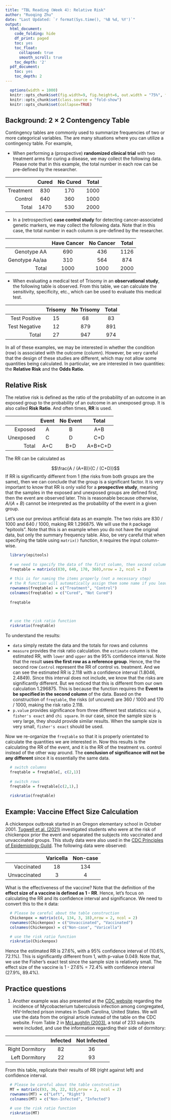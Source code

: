 ```yaml
---
title: "TBL Reading (Week 4): Relative Risk"
author: "Ruoqing Zhu"
date: "Last Updated: `r format(Sys.time(), '%B %d, %Y')`"
output:
  html_document:
    code_folding: hide
    df_print: paged
    toc: yes
    toc_float:
      collapsed: true
      smooth_scroll: true
    toc_depth: '2'
  pdf_document:
    toc: yes
    toc_depth: 2
---
```


```r
  options(width = 1000)
  knitr::opts_chunk$set(fig.width=9, fig.height=6, out.width = "75%", fig.align = 'center')
  knitr::opts_chunk$set(class.source = "fold-show")
  knitr::opts_chunk$set(collapse=TRUE)
```

## Background: 2 $\times$ 2 Contengency Table 

Contingency tables are commonly used to summarize frequencies of two or more categorical variables. The are many situations where you can utilize a contingency table. For example, 

  * When performing a (prospective) __randomized clinical trial__ with two treatment arms for curing a disease, we may collect the following data. Please note that in this example, the total number in each row can be pre-defined by the researcher. 
  
$\quad$       | Cured | No Cured | Total
-----: | :----: | :----: | :----:
Treatment | 830 | 170 | 1000
Control | 640  | 360 | 1000
Total | 1470 | 530 | 2000

  * In a (retrospective) __case control study__ for detecting cancer-associated genetic markers, we may collect the following data. Note that in this case, the total number in each column is pre-defined by the researcher. 
  
$\quad$       | Have Cancer | No Cancer | Total
-----: | :----: | :----: | :----:
Genotype AA | 690 | 436 | 1126
Genotype Aa/aa | 310  | 564 | 874
Total | 1000 | 1000 | 2000  
  
  * When evaluating a medical test of Trisomy in an __observational study__, the following table is observed. From this table, we can calculate the sensitivity, specificity, etc., which can be used to evaluate this medical test.
    
$\quad$       | Trisomy | No Trisomy | Total
-----: | :----: | :----: | :----:
Test Positive   | 15 | 68 | 83
Test Negative  | 12  | 879 | 891
Total | 27 | 947 | 974  

In all of these examples, we may be interested in whether the condition (row) is associated with the outcome (column). However, be very careful that the design of these studies are different, which may not allow some quantities being calculated. In particular, we are interested in two quantities: the __Relative Risk__ and the __Odds Ratio__. 

## Relative Risk

The relative risk is defined as the ratio of the probability of an outcome in an exposed group to the probability of an outcome in an unexposed group. It is also called __Risk Ratio__. And often times, __RR__ is used. 

$\quad$       | Event | No Event | Total
-----: | :----: | :----: | :----:
Exposed | A | B | A+B
Unexposed | C  | D | C+D
Total | A+C | B+D | A+B+C+D

The RR can be calculated as 

$$\frac{A / (A+B)}{C / (C+D)}$$
If RR is significantly different from 1 (the risks from both groups are the same), then we can conclude that the group is a significant factor. It is very important to know that RR is only valid for a **prospective study**, meaning that the samples in the exposed and unexposed groups are defined first, then the event are observed later. This is reasonable because otherwise, $A / (A+B)$ cannot be interpreted as the probability of the event in a given group. 

Let's use our previous artificial data as an example. The two risks are 830 / 1000 and 640 / 1000, making RR 1.296875. We will use the `R` package "epitools". Note that this is an example when you do not have the original data, but only the summary frequency table. Also, be very careful that when specifying the table using `matrix()` function, `R` requires the input column-wise. 

```r
  library(epitools)
  
  # we need to specify the data of the first column, then second column
  freqtable = matrix(c(830, 640, 170, 360),nrow = 2, ncol = 2)
  
  # this is for naming the items properly (not a necessary step)
  # the R function will automatically assign them some name if you leave them empty. 
  rownames(freqtable) = c("Treatment", "Control")
  colnames(freqtable) = c("Cured", "Not Cured")  
  
  freqtable
  

  
  # use the risk ratio function
  riskratio(freqtable)
```

To understand the results: 
  
  * `data` simply restate the data and the totals for rows and columns
  * `measure` provides the risk ratio calculation. the `estimate` column is the estimated RR, with `lower` and `upper` as the 95% confidence interval. Note that the result __uses the first row as a reference group__. Hence, the the second row `Control` represent the RR of control vs. treatment. And we can see the estimated RR is 2.118 with a confidence interval (1.8046, 2.4849). Since this interval does not include, we know that the risks are significantly different. But we noticed that this is different from our own calculation 1.296875. This is because the function requires the __Event to be specified in the second column__ of the data. Based on the construction of `freqtable`, the risks (of uncured) are 360 / 1000 and 170 / 1000, making the risk ratio 2.118. 
  * `p.value` provides significance from three different test statistics: `mid-p`, `fisher's exact` and `chi square`. In our case, since the sample size is very large, they should provide similar results. When the sample size is very small, `fisher's exact` should be used. 

Now we re-organize the `freqtable` so that it is properly orientated to calculate the quantities we are interested in. Now this results is the calculating the RR of the event, and it is the RR of the treatment vs. control instead of the other way around. The __conclusion of significance will not be any different__ since it is essentially the same data. 

```r
  # switch columns
  freqtable = freqtable[, c(2,1)]
  
  # switch rows 
  freqtable = freqtable[c(2,1),]
  
  riskratio(freqtable)
```

## Example: Vaccine Effect Size Calculation 

A chickenpox outbreak started in an Oregon elementary school in October 2001. [Tugwell et al. (2021)](papers/Tugwell2004Chickenpox.pdf) investigated students who were at the risk of chickenpox prior the event and separated the subjects into vaccinated and unvaccinated groups. This study data were also used in the [CDC Principles of Epidemiology Guild](https://www.cdc.gov/csels/dsepd/ss1978/lesson3/section5.html). The following data were observed: 

$\quad$       | Varicella | Non-case
-----:        | :----:    | :----: 
Vaccinated    | 18        | 134 
Unvaccinated  | 3         | 4

What is the effectiveness of the vaccine? Note that the definition of the __effect size of a vaccine is defined as 1 - RR__. Hence, let's focus on calculating the RR and its confidence interval and significance. We need to convert this to the `R` data:

```r
  # Please be careful about the table construction
  Chickenpox = matrix(c(4, 134, 3, 18),nrow = 2, ncol = 2)
  rownames(Chickenpox) = c("Unvaccinated", "Vaccinated")
  colnames(Chickenpox) = c("Non-case", "Varicella")  

  # use the risk ratio function
  riskratio(Chickenpox)
```

Hence the estimated RR is 27.6%, with a 95% confidence interval of (10.6%, 72.1%). This is significantly different from 1, with p-value 0.049. Note that, we use the Fisher's exact test since the sample size is relatively small. The effect size of the vaccine is 1 - 27.6% = 72.4% with confidence interval (27.9%, 89.4%). 

## Practice questions 

  1. Another example was also presented at the [CDC website](https://www.cdc.gov/csels/dsepd/ss1978/Lesson3/Section5.html) regarding the incidence of Mycobacterium tuberculosis infection among congregated, HIV-Infected prison inmates in South Carolina, United States. We will use the data from the original article instead of the table on the CDC website. From Table 2 in [McLaughlin (2003)](papers/McLaughlin2003Extensive.pdf), a total of 233 subjects were included, and use the information regarding their side of dormitory:
  
$\quad$           | Infected  | Not Infected
-----:            | :----:    | :----: 
Right Dormitory   | 82        | 36
Left Dormitory   | 22        | 93 

From this table, replicate their results of RR (right against left) and confidence interval. 

```r
  # Please be careful about the table construction
  MT = matrix(c(93, 36, 22, 82),nrow = 2, ncol = 2)
  rownames(MT) = c("Left", "Right")
  colnames(MT) = c("Non-Infected", "Infected")

  # use the risk ratio function
  riskratio(MT)
```
